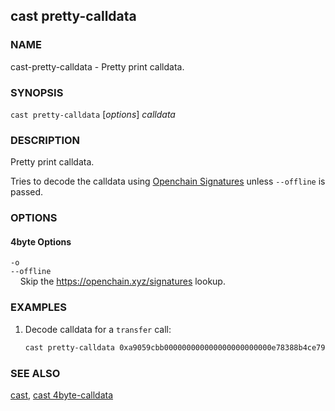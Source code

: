 
## cast pretty-calldata

### NAME

cast-pretty-calldata - Pretty print calldata.

### SYNOPSIS

`cast pretty-calldata` [*options*] _calldata_

### DESCRIPTION

Pretty print calldata.

Tries to decode the calldata using [Openchain Signatures](https://openchain.xyz/signatures) unless `--offline` is passed.

### OPTIONS

#### 4byte Options

`-o`  
`--offline`  
&nbsp;&nbsp;&nbsp;&nbsp;Skip the https://openchain.xyz/signatures lookup.

<CommonOptions />

### EXAMPLES

1. Decode calldata for a `transfer` call:
   ```sh
   cast pretty-calldata 0xa9059cbb000000000000000000000000e78388b4ce79068e89bf8aa7f218ef6b9ab0e9d00000000000000000000000000000000000000000000000000174b37380cea000
   ```

### SEE ALSO

[cast](/cast/reference/overview), [cast 4byte-calldata](/cast/reference/cast-4byte-calldata.mdx)
